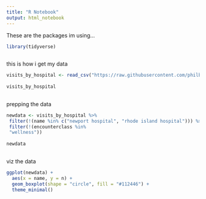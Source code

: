 ```yaml
---
title: "R Notebook"
output: html_notebook
---
```

 

These are the packages im using...
 
```r
library(tidyverse)
 
```
 
this is how i get my data
 
```r
 
visits_by_hospital <- read_csv("https://raw.githubusercontent.com/philbowsher/Foundation-of-the-R-Workflow-workshop-2019-09-06/master/Examples/data/visits_by_hospital.csv")
 
visits_by_hospital
 
```
 
prepping the data
 
```r
 
newdata <- visits_by_hospital %>%
 filter(!(name %in% c("newport hospital", "rhode island hospital"))) %>%
 filter(!(encounterclass %in% 
 "wellness")) 
 
newdata
 
```
 
viz the data
 
```r
ggplot(newdata) +
  aes(x = name, y = n) +
  geom_boxplot(shape = "circle", fill = "#112446") +
  theme_minimal()
```

